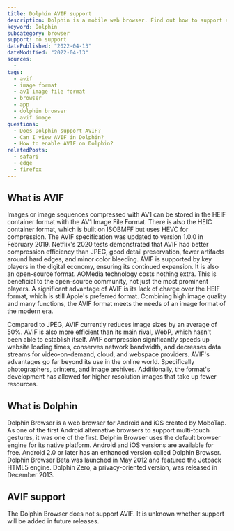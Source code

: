 ```yaml
---
title: Dolphin AVIF support
description: Dolphin is a mobile web browser. Find out how to support and view AVIF images.
keyword: Dolphin
subcategory: browser
support: no support
datePublished: "2022-04-13"
dateModified: "2022-04-13"
sources:
  -
tags:
  - avif
  - image format
  - av1 image file format
  - browser
  - app
  - dolphin browser
  - avif image
questions:
  - Does Dolphin support AVIF?
  - Can I view AVIF in Dolphin?
  - How to enable AVIF on Dolphin?
relatedPosts:
  - safari
  - edge
  - firefox
---
```


## What is AVIF

Images or image sequences compressed with AV1 can be stored in the HEIF container format with the AV1 Image File Format. There is also the HEIC container format, which is built on ISOBMFF but uses HEVC for compression. The AVIF specification was updated to version 1.0.0 in February 2019. Netflix's 2020 tests demonstrated that AVIF had better compression efficiency than JPEG, good detail preservation, fewer artifacts around hard edges, and minor color bleeding. AVIF is supported by key players in the digital economy, ensuring its continued expansion. It is also an open-source format. AOMedia technology costs nothing extra. This is beneficial to the open-source community, not just the most prominent players. A significant advantage of AVIF is its lack of charge over the HEIF format, which is still Apple's preferred format. Combining high image quality and many functions, the AVIF format meets the needs of an image format of the modern era.

Compared to JPEG, AVIF currently reduces image sizes by an average of 50%. AVIF is also more efficient than its main rival, WebP, which hasn't been able to establish itself. AVIF compression significantly speeds up website loading times, conserves network bandwidth, and decreases data streams for video-on-demand, cloud, and webspace providers. AVIF's advantages go far beyond its use in the online world. Specifically photographers, printers, and image archives. Additionally, the format's development has allowed for higher resolution images that take up fewer resources.

## What is Dolphin

Dolphin Browser is a web browser for Android and iOS created by MoboTap. As one of the first Android alternative browsers to support multi-touch gestures, it was one of the first. Delphin Browser uses the default browser engine for its native platform. Android and iOS versions are available for free. Android 2.0 or later has an enhanced version called Dolphin Browser. Dolphin Browser Beta was launched in May 2012 and featured the Jetpack HTML5 engine. Dolphin Zero, a privacy-oriented version, was released in December 2013.

## AVIF support

The Dolphin Browser does not support AVIF. It is unknown whether support will be added in future releases.

